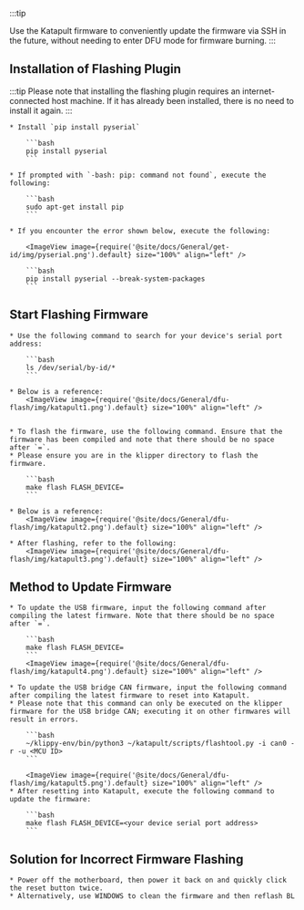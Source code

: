 
:::tip

Use the Katapult firmware to conveniently update the firmware via SSH in the future, without needing to enter DFU mode for firmware burning.
:::

## Installation of Flashing Plugin

:::tip
Please note that installing the flashing plugin requires an internet-connected host machine.
If it has already been installed, there is no need to install it again.
:::

    * Install `pip install pyserial`

        ```bash
        pip install pyserial
        ```

    * If prompted with `-bash: pip: command not found`, execute the following:

        ```bash
        sudo apt-get install pip
        ```

    * If you encounter the error shown below, execute the following:

        <ImageView image={require('@site/docs/General/get-id/img/pyserial.png').default} size="100%" align="left" />

        ```bash
        pip install pyserial --break-system-packages
        ```

## Start Flashing Firmware

    * Use the following command to search for your device's serial port address:

        ```bash
        ls /dev/serial/by-id/*
        ```

    * Below is a reference:
        <ImageView image={require('@site/docs/General/dfu-flash/img/katapult1.png').default} size="100%" align="left" />


    * To flash the firmware, use the following command. Ensure that the firmware has been compiled and note that there should be no space after `=`.
    * Please ensure you are in the klipper directory to flash the firmware.

        ```bash
        make flash FLASH_DEVICE=
        ```

    * Below is a reference:
        <ImageView image={require('@site/docs/General/dfu-flash/img/katapult2.png').default} size="100%" align="left" />

    * After flashing, refer to the following:
        <ImageView image={require('@site/docs/General/dfu-flash/img/katapult3.png').default} size="100%" align="left" />

## Method to Update Firmware

    * To update the USB firmware, input the following command after compiling the latest firmware. Note that there should be no space after `=`.
    
        ```bash
        make flash FLASH_DEVICE=
        ```
        <ImageView image={require('@site/docs/General/dfu-flash/img/katapult4.png').default} size="100%" align="left" />

    * To update the USB bridge CAN firmware, input the following command after compiling the latest firmware to reset into Katapult.
    * Please note that this command can only be executed on the klipper firmware for the USB bridge CAN; executing it on other firmwares will result in errors.

        ```bash
        ~/klippy-env/bin/python3 ~/katapult/scripts/flashtool.py -i can0 -r -u <MCU ID>
        ```

        <ImageView image={require('@site/docs/General/dfu-flash/img/katapult5.png').default} size="100%" align="left" />
    * After resetting into Katapult, execute the following command to update the firmware:

        ```bash
        make flash FLASH_DEVICE=<your device serial port address>
        ```

## Solution for Incorrect Firmware Flashing

    * Power off the motherboard, then power it back on and quickly click the reset button twice.
    * Alternatively, use WINDOWS to clean the firmware and then reflash BL